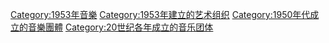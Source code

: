 {{Commons cat|Musical groups established in 1953}}
{{Cat topic in year|topic=成立的音樂團體|year=1953}}

[[Category:1953年音樂|Category:1953年音樂]]
[[Category:1953年建立的艺术组织|Category:1953年建立的艺术组织]]
[[Category:1950年代成立的音樂團體|Category:1950年代成立的音樂團體]]
[[Category:20世纪各年成立的音乐团体|Category:20世纪各年成立的音乐团体]]